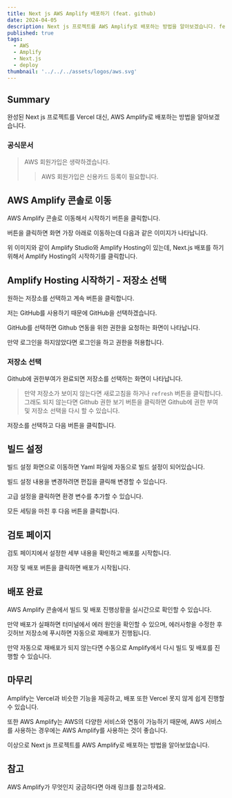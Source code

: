 ```yaml
---
title: Next js AWS Amplify 배포하기 (feat. github)
date: 2024-04-05
description: Next js 프로젝트를 AWS Amplify로 배포하는 방법을 알아보겠습니다. feat. github
published: true
tags:
  - AWS
  - Amplify
  - Next.js
  - deploy
thumbnail: '../../../assets/logos/aws.svg'
---
```


## Summary

완성된 Next js 프로젝트를 Vercel 대신, AWS Amplify로 배포하는 방법을 알아보겠습니다.

### 공식문서

<MDXLink
  title="https://docs.aws.amazon.com/ko_kr/amplify/latest/userguide/deploy-nextjs-app.html"
  href="https://docs.aws.amazon.com/ko_kr/amplify/latest/userguide/deploy-nextjs-app.html"
/>

> AWS 회원가입은 생략하겠습니다.
>
> > AWS 회원가입은 신용카드 등록이 필요합니다.

## AWS Amplify 콘솔로 이동

<MDXLink
  title="https://aws.amazon.com/ko/amplify/"
  href="https://aws.amazon.com/ko/amplify/"
/>

AWS Amplify 콘솔로 이동해서 시작하기 버튼을 클릭합니다.

버튼을 클릭하면 화면 가장 아래로 이동하는데 다음과 같은 이미지가 나타납니다.

<MDXImage src="./images/amplify-main.png" alt="amplify 시작하기" />

위 이미지와 같이 Amplify Studio와 Amplify Hosting이 있는데, Next.js 배포를 하기위해서 Amplify Hosting의 시작하기를 클릭합니다.

## Amplify Hosting 시작하기 - 저장소 선택

<MDXImage src="./images/amplify-start.png" alt="amplify 저장소 선택" />

원하는 저장소를 선택하고 계속 버튼을 클릭합니다.

저는 GitHub를 사용하기 때문에 GitHub을 선택하겠습니다.

GitHub를 선택하면 Github 연동을 위한 권한을 요청하는 화면이 나타납니다.

만약 로그인을 하지않았다면 로그인을 하고 권한을 허용합니다.

### 저장소 선택

Github에 권한부여가 완료되면 저장소를 선택하는 화면이 나타납니다.

<MDXImage src="./images/amplify-repo.png" alt="amplify 저장소 선택" />

> 만약 저장소가 보이지 않는다면 새로고침을 하거나 `refresh` 버튼을 클릭합니다.
> 그래도 되지 않는다면 Github 권한 보기 버튼을 클릭하면 Github에 권한 부여 및 저장소 선택을 다시 할 수 있습니다.

저장소를 선택하고 다음 버튼을 클릭합니다.

## 빌드 설정

빌드 설정 화면으로 이동하면 Yaml 파일에 자동으로 빌드 설정이 되어있습니다.

빌드 설정 내용을 변경하려면 편집을 클릭해 변경할 수 있습니다.

고급 설정을 클릭하면 환경 변수를 추가할 수 있습니다.

모든 세팅을 마친 후 다음 버튼을 클릭합니다.

## 검토 페이지

검토 페이지에서 설정한 세부 내용을 확인하고 배포를 시작합니다.

저장 및 배포 버튼을 클릭하면 배포가 시작됩니다.

## 배포 완료

AWS Amplify 콘솔에서 빌드 및 배포 진행상황을 실시간으로 확인할 수 있습니다.

만약 배포가 실패하면 터미널에서 에러 원인을 확인할 수 있으며, 에러사항을 수정한 후 깃허브 저장소에 푸시하면 자동으로 재배포가 진행됩니다.

만약 자동으로 재배포가 되지 않는다면 수동으로 Amplify에서 다시 빌드 및 배포를 진행할 수 있습니다.

## 마무리

Amplify는 Vercel과 비슷한 기능을 제공하고, 배포 또한 Vercel 못지 않게 쉽게 진행할 수 있습니다.

또한 AWS Amplify는 AWS의 다양한 서비스와 연동이 가능하기 때문에, AWS 서비스를 사용하는 경우에는 AWS Amplify를 사용하는 것이 좋습니다.

이상으로 Next js 프로젝트를 AWS Amplify로 배포하는 방법을 알아보았습니다.

## 참고

AWS Amplify가 무엇인지 궁금하다면 아래 링크를 참고하세요.

<MDXLink
  title="https://aws.amazon.com/ko/amplify/faqs/"
  href="https://aws.amazon.com/ko/amplify/faqs/"
/>
